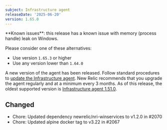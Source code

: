 ```yaml
---
subject: Infrastructure agent
releaseDate: '2025-06-20'
version: 1.65.0
---
```


<Callout variant="caution">
**Known issues**: this release has a known issue with memory (process handle) leak on Windows.
</Callout>

Please consider one of these alternatives:
* Use version `1.65.3` or higher
* Use any version lower than `1.64.0`

A new version of the agent has been released. Follow standard procedures to [update the Infrastructure agent](https://docs.newrelic.com/docs/infrastructure/install-configure-manage-infrastructure/update-or-uninstall/update-infrastructure-agent).
New Relic recommends that you upgrade the agent regularly and at a minimum every 3 months. As of this release, the oldest supported version is [Infrastructure agent 1.51.0](https://docs.newrelic.com/docs/release-notes/infrastructure-release-notes/infrastructure-agent-release-notes/new-relic-infrastructure-agent-1510/).

## Changed
* Chore: Updated dependency newrelic/nri-winservices to v1.2.0 in #2070
* Chore: Updated alpine docker tag to v3.22 in #2067
